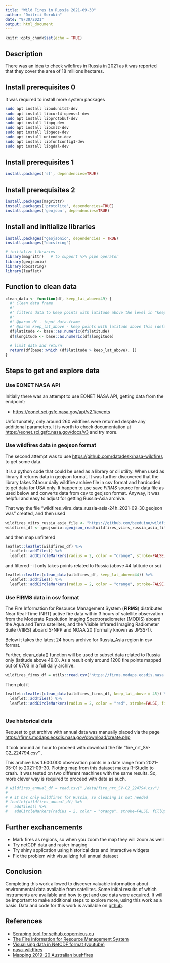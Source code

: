 ```yaml
---
title: "Wild Fires in Russia 2021-09-30"
author: "Dmitrii Sorokin"
date: "9/30/2021"
output: html_document
---
```


```r
knitr::opts_chunk$set(echo = TRUE)
```

## Description

There was an idea to check wildfires in Russia in 2021 as it was reported that they cover the area of 18 millions hectares.

## Install prerequisites 0
It was required to install more system packages
```bash
sudo apt install libudunits2-dev
sudo apt install libcurl4-openssl-dev
sudo apt install libprotobuf-dev
sudo apt install libpq-dev
sudo apt install libxml2-dev
sudo apt install libgeos-dev
sudo apt install unixodbc-dev
sudo apt install libfontconfig1-dev
sudo apt install libgdal-dev
```

## Install prerequisites 1
```r
install.packages('sf', dependencies=TRUE)
```

## Install prerequisites 2
```r
install.packages(magrittr)
install.packages('protolite', dependencies=TRUE)
install.packages('geojson', dependencies=TRUE)
```

## Install and initialize libraries

```r
install.packages("geojsonio", dependencies = TRUE)
install.packages("docstring")
```

```r
# initialize libraries
library(magrittr)   # to support %>% pipe operator
library(geojsonio)
library(docstring)
library(leaflet)
```

## Function to clean data

```r
clean_data <- function(df, keep_lat_above=49) {
  #' Clean data frame
  #' 
  #' filters data to keep points with latitude above the level in "keep_lat_above" param
  #' 
  #' @param df - input data.frame
  #' @param keep_lat_above - keep points with latitude above this (default: 49)
  df$latitude <- base::as.numeric(df$latitude)
  df$longitude <- base::as.numeric(df$longitude)
  
  # limit data and return
  return(df[base::which (df$latitude > keep_lat_above), ])
}
```

## Steps to get and explore data

### Use EONET NASA API

Initially there was an attempt to use EONET NASA API, getting data from the endpoint:

-   <https://eonet.sci.gsfc.nasa.gov/api/v2.1/events>

Unfortunately, only around 260 wildfires were returned despite any additional parameters. It is worth to check documentation at <https://eonet.sci.gsfc.nasa.gov/docs/v3> and try more.

### Use wildfires data in geojson format

The second attempt was to use <https://github.com/datadesk/nasa-wildfires> to get some data.

It is a python code that could be used as a library or cli utility. When used as library it returns data in geojson format. It was further discovered that the library takes 24hour daily wildfire archive file in csv format and hardcoded to get data for USA only. It happen to use save *FIRMS* source for data file as used below and converts data from csv to geojson format. Anyway, it was helpful and easy to adjust for getting Russia-Asia archive.

That way the file "wildfires_viirs_data_russia-asia-24h_2021-09-30.geojson was" created, and then used

```r
wildfires_viirs_russia_asia_file <- "https://github.com/beeduino/wildfires-experiments/raw/main/data/wildfires_viirs_data_russia-asia-24h_2021-09-30.geojson"
wildfires_df <- geojsonio::geojson_read(wildfires_viirs_russia_asia_file, what="sp")
```

and then map unfiltered

```r
leaflet::leaflet(wildfires_df) %>%
  leaflet::addTiles() %>%
  leaflet::addCircleMarkers(radius = 2, color = "orange", stroke=FALSE, fillOpacity=0.3)
```
and filtered - it only takes points related to Russia (above 44 latitude or so)
```r
leaflet::leaflet(clean_data(wildfires_df, keep_lat_above=44)) %>%
  leaflet::addTiles() %>%
  leaflet::addCircleMarkers(radius = 2, color = "orange", stroke=FALSE, fillOpacity=0.3)
```

### Use FIRMS data in csv format

The Fire Information for Resource Management System (**FIRMS**) distributes Near Real-Time (NRT) active fire data within 3 hours of satellite observation from the Moderate Resolution Imaging Spectroradiometer (MODIS) aboard the Aqua and Terra satellites, and the Visible Infrared Imaging Radiometer Suite (VIIRS) aboard S-NPP and NOAA 20 (formally known as JPSS-1).

Below it takes the latest 24 hours archive for Russia_Asia region in csv format.

Further, clean_data() function will be used to subset data related to Russia only (latitude above 49.0). As a result only around 1200 fire points mapped out of 6703 in a full daily archive.

```r
wildfires_firms_df = utils::read.csv("https://firms.modaps.eosdis.nasa.gov/data/active_fire/suomi-npp-viirs-c2/csv/SUOMI_VIIRS_C2_Russia_Asia_24h.csv")
```

Then plot it

```r
leaflet::leaflet(clean_data(wildfires_firms_df, keep_lat_above = 45)) %>%
  leaflet::addTiles() %>%
  leaflet::addCircleMarkers(radius = 2, color = "red", stroke=FALSE, fillOpacity=0.2)
   
```

### Use historical data

Request to get archive with annual data was manually placed via the page <https://firms.modaps.eosdis.nasa.gov/download/create.php>

It took around an hour to proceed with download the file "fire_nrt_SV-C2_224794.csv" .

This archive has 1.600.000 observation points in a date range from 2021-05-01 to 2021-09-30. Plotting map from this dataset makes R-Studio to crash. It was tested on two different machines with the same results. So, more clever way is required to proceed with data as such.

```r
# wildfires_annual_df = read.csv("./data/fire_nrt_SV-C2_224794.csv")
# 
# # it has only wildfires for Russia, so cleaning is not needed 
# leaflet(wildfires_annual_df) %>%
#   addTiles() %>%
#   addCircleMarkers(radius = 2, color = "orange", stroke=FALSE, fillOpacity=0.2)
```

## Further exchancements

-   Mark fires as regions, so when you zoom the map they will zoom as well
-   Try netCDF data and raster imaging
-   Try shiny application using historical data and interactive widgets
-   Fix the problem with visualizing full annual dataset

## Conclusion
Completing this work allowed to discover valuable information about environmental data available from satellites. Some initial results of which instruments are available and how to get and use data were acquired. It will be important to make additional steps to explore more, using this work as a basis.
Data and code for this work is available on [github](https://github.com/beeduino/wildfires-experiments).


## References

-   [Scraping tool for scihub.copernicus.eu](https://github.com/RobBlackwell/scihub-tools)
-   [The Fire Information for Resource Management System](https://firms.modaps.eosdis.nasa.gov/)
-   [Visualising data in NetCDF format (youtube)](https://www.youtube.com/watch?v=XqoetylQAIY)
-   [nasa-wildfires](https://github.com/datadesk/nasa-wildfires)
-   [Mapping 2019–20 Australian bushfires](https://towardsdatascience.com/mapping-2019-20-australian-bushfires-4e6d9a0eed63)

